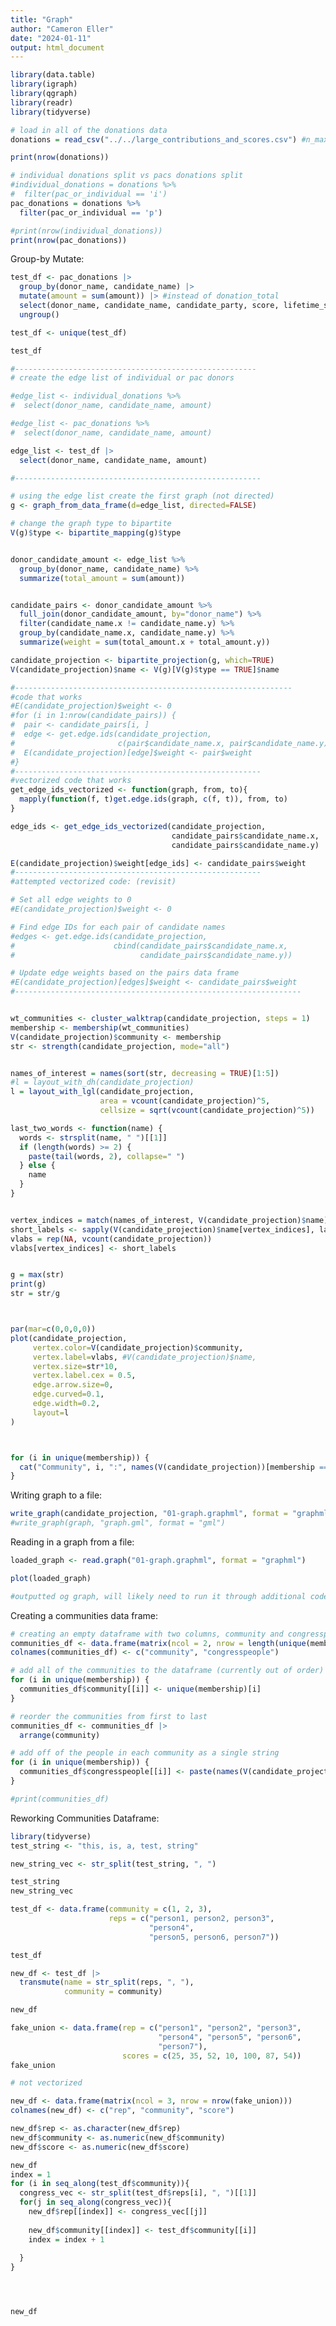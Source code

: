 ```yaml
---
title: "Graph"
author: "Cameron Eller"
date: "2024-01-11"
output: html_document
---
```


```r
library(data.table)
library(igraph)
library(qgraph)
library(readr)
library(tidyverse)

# load in all of the donations data
donations = read_csv("../../large_contributions_and_scores.csv") #n_max if you don't want to explode , n_max = 10000

print(nrow(donations))

# individual donations split vs pacs donations split
#individual_donations = donations %>%
#  filter(pac_or_individual == 'i')
pac_donations = donations %>%
  filter(pac_or_individual == 'p')

#print(nrow(individual_donations))
print(nrow(pac_donations))

```

Group-by Mutate:
```r
test_df <- pac_donations |>
  group_by(donor_name, candidate_name) |>
  mutate(amount = sum(amount)) |> #instead of donation_total
  select(donor_name, candidate_name, candidate_party, score, lifetime_score, name, amount) |> #removed donation_total, add amount
  ungroup()

test_df <- unique(test_df)

test_df

```

```r
#------------------------------------------------------
# create the edge list of individual or pac donors

#edge_list <- individual_donations %>%
#  select(donor_name, candidate_name, amount)

#edge_list <- pac_donations %>%
#  select(donor_name, candidate_name, amount)

edge_list <- test_df |>
  select(donor_name, candidate_name, amount)

#-------------------------------------------------------

# using the edge list create the first graph (not directed)
g <- graph_from_data_frame(d=edge_list, directed=FALSE)

# change the graph type to bipartite
V(g)$type <- bipartite_mapping(g)$type


donor_candidate_amount <- edge_list %>%
  group_by(donor_name, candidate_name) %>%
  summarize(total_amount = sum(amount))


candidate_pairs <- donor_candidate_amount %>%
  full_join(donor_candidate_amount, by="donor_name") %>%
  filter(candidate_name.x != candidate_name.y) %>%
  group_by(candidate_name.x, candidate_name.y) %>%
  summarize(weight = sum(total_amount.x + total_amount.y))

candidate_projection <- bipartite_projection(g, which=TRUE)
V(candidate_projection)$name <- V(g)[V(g)$type == TRUE]$name

#--------------------------------------------------------------
#code that works
#E(candidate_projection)$weight <- 0
#for (i in 1:nrow(candidate_pairs)) {
#  pair <- candidate_pairs[i, ]
#  edge <- get.edge.ids(candidate_projection, 
#                       c(pair$candidate_name.x, pair$candidate_name.y))
#  E(candidate_projection)[edge]$weight <- pair$weight
#}
#-------------------------------------------------------
#vectorized code that works
get_edge_ids_vectorized <- function(graph, from, to){
  mapply(function(f, t)get.edge.ids(graph, c(f, t)), from, to)
}

edge_ids <- get_edge_ids_vectorized(candidate_projection, 
                                    candidate_pairs$candidate_name.x,
                                    candidate_pairs$candidate_name.y)

E(candidate_projection)$weight[edge_ids] <- candidate_pairs$weight
#-------------------------------------------------------
#attempted vectorized code: (revisit)

# Set all edge weights to 0
#E(candidate_projection)$weight <- 0

# Find edge IDs for each pair of candidate names
#edges <- get.edge.ids(candidate_projection, 
#                      cbind(candidate_pairs$candidate_name.x, 
#                            candidate_pairs$candidate_name.y))

# Update edge weights based on the pairs data frame
#E(candidate_projection)[edges]$weight <- candidate_pairs$weight
#----------------------------------------------------------------


wt_communities <- cluster_walktrap(candidate_projection, steps = 1)
membership <- membership(wt_communities)
V(candidate_projection)$community <- membership
str <- strength(candidate_projection, mode="all")


names_of_interest = names(sort(str, decreasing = TRUE)[1:5])
#l = layout_with_dh(candidate_projection)
l = layout_with_lgl(candidate_projection, 
                    area = vcount(candidate_projection)^5, 
                    cellsize = sqrt(vcount(candidate_projection)^5))

last_two_words <- function(name) {
  words <- strsplit(name, " ")[[1]]
  if (length(words) >= 2) {
    paste(tail(words, 2), collapse=" ")
  } else {
    name  
  }
}


vertex_indices = match(names_of_interest, V(candidate_projection)$name)
short_labels <- sapply(V(candidate_projection)$name[vertex_indices], last_two_words)
vlabs = rep(NA, vcount(candidate_projection))
vlabs[vertex_indices] <- short_labels


g = max(str)
print(g)
str = str/g



par(mar=c(0,0,0,0))
plot(candidate_projection, 
     vertex.color=V(candidate_projection)$community,
     vertex.label=vlabs, #V(candidate_projection)$name, 
     vertex.size=str*10, 
     vertex.label.cex = 0.5,
     edge.arrow.size=0, 
     edge.curved=0.1, 
     edge.width=0.2,
     layout=l
)



for (i in unique(membership)) {
  cat("Community", i, ":", names(V(candidate_projection))[membership == i], "\n")
}

```

Writing graph to a file:
```r
write_graph(candidate_projection, "01-graph.graphml", format = "graphml")
#write_graph(graph, "graph.gml", format = "gml")

```

Reading in a graph from a file:
```r
loaded_graph <- read.graph("01-graph.graphml", format = "graphml")

plot(loaded_graph)

#outputted og graph, will likely need to run it through additional code again

```

Creating a communities data frame:
```r

# creating an empty dataframe with two columns, community and congresspeople
communities_df <- data.frame(matrix(ncol = 2, nrow = length(unique(membership))))
colnames(communities_df) <- c("community", "congresspeople")

# add all of the communities to the dataframe (currently out of order)
for (i in unique(membership)) {
  communities_df$community[[i]] <- unique(membership)[i]
}

# reorder the communities from first to last
communities_df <- communities_df |>
  arrange(community)

# add off of the people in each community as a single string
for (i in unique(membership)) {
  communities_df$congresspeople[[i]] <- paste(names(V(candidate_projection)[membership == i]), sep="", collapse=", ") 
}

#print(communities_df)

```

Reworking Communities Dataframe:
```r
library(tidyverse)
test_string <- "this, is, a, test, string"

new_string_vec <- str_split(test_string, ", ")

test_string
new_string_vec

test_df <- data.frame(community = c(1, 2, 3), 
                      reps = c("person1, person2, person3", 
                               "person4", 
                               "person5, person6, person7"))

test_df

new_df <- test_df |>
  transmute(name = str_split(reps, ", "),
            community = community)

new_df

fake_union <- data.frame(rep = c("person1", "person2", "person3", 
                                 "person4", "person5", "person6", 
                                 "person7"),
                         scores = c(25, 35, 52, 10, 100, 87, 54))
fake_union

# not vectorized

new_df <- data.frame(matrix(ncol = 3, nrow = nrow(fake_union)))
colnames(new_df) <- c("rep", "community", "score")

new_df$rep <- as.character(new_df$rep)
new_df$community <- as.numeric(new_df$community)
new_df$score <- as.numeric(new_df$score)

new_df
index = 1
for (i in seq_along(test_df$community)){
  congress_vec <- str_split(test_df$reps[i], ", ")[[1]]
  for(j in seq_along(congress_vec)){
    new_df$rep[[index]] <- congress_vec[[j]]
    
    new_df$community[[index]] <- test_df$community[[i]]
    index = index + 1
    
  }
}




new_df

```

